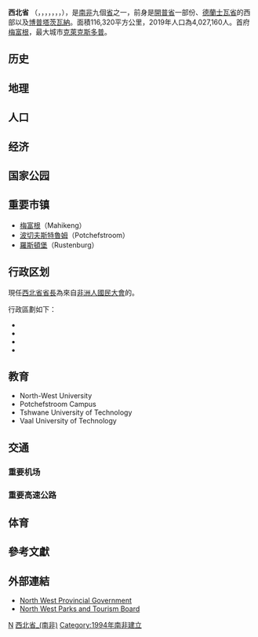 {{noteTA
| G1 = Country
| 1=zh-hans:非洲人国民大会;zh-hk:非洲人國民大會;zh-tw:非洲民族議會
}}

{{Infobox settlement
<!-- See Template:Infobox settlement for additional fields and descriptions -->
| name                            = 西北省
| native_name                     = Noordwes<br/>North West
| settlement_type                 = {{SAF}}[[南非行政區劃|省份]]
<!-- images, nickname, motto --->
| image_flag                      = 
| image_shield                    = 
| motto                           = 
<!-- maps and coordinates ------>
| image_map                       = North West in South Africa.svg
| mapsize                         = 
| map_alt                         = Map showing the location of the North West province in South Africa
| map_caption                     = 西北省在南非的位置
<!-- location ------------------>
| subdivision_type                = [[国家|国家]]
| subdivision_name                = {{SAF}}
<!-- established --------------->
| established_title               = 成立
| established_date                = 1994年4月27日
<!-- seat, smaller parts ------->
| seat_type                       = 省府
| seat                            = [[梅富根|梅富根]]
| seat1_type                      = 最大城市
| seat1                           = [[克莱克斯多普|克莱克斯多普]]
| parts_type                      = [[南非自治市列表|区]]
| p1                              = {{le|博扎纳拉区自治市|Bojanala Platinum District Municipality|博扎纳拉}}
| p2                              = {{le|格卡莫迪里莫莱马区自治市|Ngaka Modiri Molema District Municipality|格卡莫迪里莫莱马}}
| p3                              = {{le|露丝·塞戈莫迪·莫帕蒂博士区自治市|Dr Ruth Segomotsi Mompati District Municipality|露丝·塞戈莫迪·莫帕蒂博士}}
| p4                              = {{le|肯尼思·卡翁达博士区自治市|Dr Kenneth Kaunda District Municipality|肯尼思·卡翁达博士}}
<!-- government type, leaders -->
| government_footnotes            = <!-- for references: use<ref> tags -->
| government_type                 = [[议会制|议会制]]
| leader_party                    = [[非洲人国民大会|非国大]]
| leader_title                    = [[西北省省长|省长]]
| leader_name                     = {{le|乔布·莫戈罗|Job Mokgoro}}
| leader_title1                   = 议会
| leader_name1                    = {{le|西北省议会|North West Provincial Legislature}}
<!-- area ---------------------->
| area_footnotes                  = <ref name="cib2011">{{cite book |title=Census 2011: Census in brief |url=http://www.statssa.gov.za/census/census_2011/census_products/Census_2011_Census_in_brief.pdf |publisher=Statistics South Africa |location=Pretoria |year=2012 |isbn=9780621413885 |archive-url=https://web.archive.org/web/20150513171240/http://www.statssa.gov.za/census/census_2011/census_products/Census_2011_Census_in_brief.pdf |archive-date=2015-05-13 |access-date=2019-10-07 |dead-url=no }}</ref>{{rp|9}}
| area_total_km2                  = 104882
| area_rank                       = {{le|南非各省面積列表|List of South African provinces by area|南非第6位}}
<!-- elevation ----------------->
| elevation_max_m                 = 1805
| elevation_min_m                 = 
| elevation_max_footnotes         = <!-- for references: use<ref> tags -->
| elevation_min_footnotes         = <!-- for references: use<ref> tags -->
<!-- population ---------------->
| population_total                = 3,509,953
| population_as_of                = 2011
| population_footnotes            = <ref name="cib2011" />{{rp|18}}<ref>{{cite report |title=Mid-year population estimates, 2018 |publisher=Statistics South Africa |date=31 July 2018 |page=2 |url=http://www.statssa.gov.za/publications/P0302/P03022018.pdf |accessdate=29 July 2018 |archive-date=2018-07-23 |archive-url=https://web.archive.org/web/20180723182517/http://www.statssa.gov.za/publications/P0302/P03022018.pdf |dead-url=no }}</ref>
| population_density_km2          = auto
| population_est                  = 4,027,160
| pop_est_as_of                   = 2019
| population_rank                 = {{le|南非各省人口列表|List of South African provinces by population|南非第7位}}
| population_density_rank         = {{le|南非各省人口密度列表|List of South African provinces by population density|南非第7位}}
| population_demonym              = <!-- demonym, ie. Liverpudlian for someone from Liverpool -->
| population_note                 = 
<!-- demographics (section 1) -->
| demographics_type1              = 族群
| demographics1_footnotes         = <ref name="cib2011" />{{rp|21}}
| demographics1_title1            = [[黑人|黑人]]
| demographics1_info1             = 89.8%
| demographics1_title2            = [[南非白人|白人]]
| demographics1_info2             = 7.3%
| demographics1_title3            = [[有色人|有色人]]
| demographics1_info3             = 1.8%
| demographics1_title4            = [[印度裔南非人|印度裔]]/{{le|亞裔南非人|Asian South Africans|亞裔}}
| demographics1_info4             = 0.6%
| demographics1_title5            = 其他
| demographics1_info5             = 0.5%
<!-- demographics (section 2) -->
| demographics_type2              = 语言
| demographics2_footnotes         = <ref name="cib2011" />{{rp|25}}
| demographics2_title1            = [[茨瓦纳语|茨瓦纳语]]
| demographics2_info1             = 63.4%
| demographics2_title2            = [[南非语|南非语]]
| demographics2_info2             = 9.0%
| demographics2_title3            = [[南索托语|南索托语]]
| demographics2_info3             = 5.8%
| demographics2_title4            = [[科萨语|科萨语]]
| demographics2_info4             = 5.5%
| demographics2_title5            = [[聪加语|聪加语]]
| demographics2_info5             = 3.7%
| demographics2_title6            = [[南非英语|英语]]
| demographics2_info6             = 3.5%
| demographics2_title7            = [[祖鲁语|祖鲁语]]
| demographics2_info7             = 2.5%
| demographics2_title8            = [[北索托语|北索托语]]
| demographics2_info8             = 2.4%
<!-- time zone(s) -------------->
| timezone1                       = [[南非标准时间|南非标准时间]]
| utc_offset1                     = +2
<!-- postal codes, area code --->
| iso_code                        = ZA-NW
| blank_name_sec1                 = [[人类发展指数|HDI]]（2017）
| blank_info_sec1                 = 0.688<ref name="GlobalDataLab">{{Cite web|url=https://hdi.globaldatalab.org/areadata/shdi/|title=Sub-national HDI - Area Database - Global Data Lab|website=hdi.globaldatalab.org|language=en|access-date=2018-09-13|archive-date=2018-09-23|archive-url=https://web.archive.org/web/20180923120638/https://hdi.globaldatalab.org/areadata/shdi/|dead-url=no}}</ref><br/>{{color|#fc0|中}} · [[南非各省人类发展指数列表|南非第4位]]
<!-- website, footnotes -------->
| website                         = [http://www.nwpg.gov.za/ www.NWPG.gov.za]
| footnotes                       = 
}}

'''西北省''' （{{lang-af|Noordwes}}，{{lang-en|North West}}，{{lang-tn|Bokone Bophirima}}，{{lang-st|Leboya Bophirima}}，{{lang-xh|uMntla-Ntshona}}，{{lang-ts|N'walungu-Vupeladyambu}}，{{lang-zu|iNyakatho Ntshonalanga}}，{{lang-nso|Leboa-Bodikela}}），是[[南非|南非]]九個[[南非行政區劃|省]]之一，前身是[[開普省|開普省]]一部份、[[德蘭士瓦省|德蘭士瓦省]]的西部以及[[博普塔茨瓦納|博普塔茨瓦納]]。面積116,320平方公里，2019年人口為4,027,160人。首府[[梅富根|梅富根]]，最大城市[[克萊克斯多普|克萊克斯多普]]。

== 历史 ==

== 地理 ==

== 人口 ==

== 经济 ==

== 国家公园 ==

== 重要市镇 ==
* [[梅富根|梅富根]]（Mahikeng）
* [[波切夫斯特魯姆|波切夫斯特魯姆]]（Potchefstroom）
* [[羅斯頓堡|羅斯頓堡]]（Rustenburg）

== 行政区划 ==
現任[[西北省省長|西北省省長]]為來自[[非洲人國民大會|非洲人國民大會]]的{{le|喬布·莫戈羅|Job Mokgoro}}。

行政區劃如下：
* {{le|博扎纳拉区自治市|Bojanala Platinum District Municipality}}
* {{le|格卡莫迪里莫莱马区自治市|Ngaka Modiri Molema District Municipality}}
* {{le|露丝·塞戈莫迪·莫帕蒂博士区自治市|Dr Ruth Segomotsi Mompati District Municipality}}
* {{le|肯尼思·卡翁达博士区自治市|Dr Kenneth Kaunda District Municipality}}

== 教育 ==
* North-West University
* Potchefstroom Campus
* Tshwane University of Technology
* Vaal University of Technology

== 交通 ==

=== 重要机场 ===

=== 重要高速公路 ===

== 体育 ==

== 參考文獻 ==
{{Reflist}}

== 外部連結 ==
{{Wikivoyage|西北省 (南非)}}
{{Commons category|North West (South Africa)}}
* [https://web.archive.org/web/20100527022000/http://www.nwpg.gov.za/ North West Provincial Government]
* [http://www.tourismnorthwest.co.za/ North West Parks and Tourism Board] {{Wayback|url=http://www.tourismnorthwest.co.za/ |date=20210419202421 }}

{{南非行政区划}}

{{coord|27|S|26|E|region:ZA_type:adm1st_dim:600km|display=title}}

{{Authority control}}
{{DEFAULTSORT:North West}}

[[Category:南非省份|N]]
[[Category:西北省_(南非)|]]
[[Category:1994年南非建立|Category:1994年南非建立]]